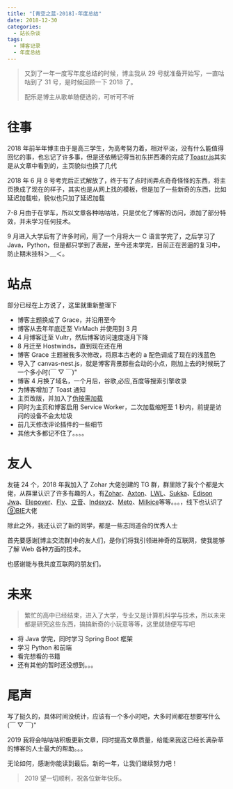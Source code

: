 ```yaml
---
title: "[青空之蓝-2018]-年度总结"
date: 2018-12-30
categories:
  - 站长杂谈
tags:
  - 博客记录
  - 年度总结
---
```


> 又到了一年一度写年度总结的时候，博主我从 29 号就准备开始写，一直咕咕到了 31 号，是时候回顾一下 2018 了。
>
> 配乐是博主从歌单随便选的，可听可不听

# 往事

2018 年前半年博主由于是高三学生，为高考努力着，相对平淡，没有什么能值得回忆的事，也忘记了许多事，但是还依稀记得当初东拼西凑的完成了[Toastr.js](https://blog.ixk.me/toastr-js.html)其实是从文章中看到的，主页貌似也换了几代

2018 年 6 月 8 号考完后正式解放了，终于有了点时间弄点奇奇怪怪的东西，将主页换成了现在的样子，其实也是从网上找的模板，但是加了一些新奇的东西，比如延迟加载啦，貌似也只加了延迟加载

7-8 月由于在学车，所以文章各种咕咕咕，只是优化了博客的访问，添加了部分特效，并未学习任何技术。

9 月进入大学后有了许多时间，用了一个月将大一 C 语言学完了，之后学习了 Java，Python，但是都只学到了表层，至今还未学完，目前正在苦逼的复习中，防止期末挂科＞﹏＜。

# 站点

部分已经在上方说了，这里就重新整理下

- 博客主题换成了 Grace，并沿用至今
- 博客从去年年底迁至 VirMach 并使用到 3 月
- 4 月博客迁至 Vultr，然后博客访问速度逐月下降
- 8 月迁至 Hostwinds，直到现在还在用
- 博客 Grace 主题被我多次修改，将原本古老的 a 配色调成了现在的浅蓝色
- 导入了 canvas-nest.js，就是博客背景那些会动的小点，刚加上去的时候玩了一个多小时(￣ ▽ ￣)"
- 博客 4 月换了域名，一个月后，谷歌,必应,百度等搜索引擎收录
- 为博客增加了 Toast 通知
- 主页改版，并加入了[伪按需加载](https://blog.ixk.me/iframe-lazy-loading.html)
- 同时为主页和博客启用 Service Worker，二次加载缩短至 1 秒内，前提是访问的设备不会太垃圾
- 前几天修改评论插件的一些细节
- 其他大多都记不住了。。。。

# 友人

友链 24 个，2018 年我加入了 Zohar 大佬创建的 TG 群，群里除了我个个都是大佬，从群里认识了许多有趣的人，有[Zohar](https://www.iwch.me/)、[Axton](https://flyhigher.top/)、[LWL](https://lwl.moe/)、[Sukka](https://skk.moe/)、[Edison Jwa](https://www.wevg.org/)、[Elepover](https://see.wtf/)、[Fly](https://fly.moe/)、[立音](https://liyin.date/)、[Indexyz](https://blog.indexyz.me/)、[Meto](https://i-meto.com/)、[Milkice](https://milkice.me/)等等。。。，线下也认识了[⑨BIE](http://9bie.org/)大佬

除此之外，我还认识了新的同学，都是一些志同道合的优秀人士

首先要感谢\[博主交流群\]中的友人们，是你们将我引领进神奇的互联网，使我能够了解 Web 各种方面的技术。

也感谢能与我共度互联网的朋友们。

# 未来

> 繁忙的高中已经结束，进入了大学，专业又是计算机科学与技术，所以未来都是研究这些东西，搞搞新奇的小玩意等等，这里就随便写写吧

- 将 Java 学完，同时学习 Spring Boot 框架
- 学习 Python 和前端
- 看完想看的书籍
- 还有其他的暂时还没想到。。。

# 尾声

写了挺久的，具体时间没统计，应该有一个多小时吧，大多时间都在想要写什么(￣ ▽ ￣)"

2019 我将会咕咕咕积极更新文章，同时提高文章质量，给能来我这已经长满杂草的博客的人士最大的帮助。。。

无论如何，感谢你能读到最后。新的一年，让我们继续努力吧！

> 2019 望一切顺利，祝各位新年快乐。
